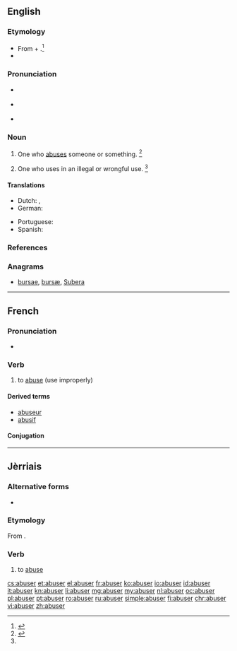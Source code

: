 ==English==

===Etymology===
* From {{etyl|enm|en}} {{term|abusen||to abuse|lang=enm}} + {{etyl|en|-}} {{term|-er||one that does the specified action|lang=en}}.<ref name=WI3>{{reference-book | last =| first = | authorlink =  | coauthors =  | editor =Gove, Philip Babcock    | others =  | title = Webster's Third International Dictionary of the English Language Unabridged | origdate =  | origyear = 1909 | origmonth =  | url =  | format =  | accessdate =  | accessyear =  | accessmonth =  | edition =  | date =  | year =1976  | month =  | publisher =G. & C. Merriam Co.  | location = Springfield, MA | language =  | id =  | doi = | isbn =0-87779-101-5 | lccn = | ol = | pages =8| chapter =  | chapterurl =  | quote =}}</ref>
* {{suffix|abuse|er}}

===Pronunciation===
* {{a|RP}} {{IPA|/əˈbjuː.zɚ/}}
* {{a|US}} {{IPA|/əˈbju.zɚ/}}

* {{rhymes|uːzə(ɹ)}}

===Noun===
{{en-noun}}

# One who [[abuse]]s someone or something. {{defdate|First attested around 1350 to 1470.}}<ref name=SOED>{{reference-book | last =| first = | authorlink =  | coauthors =  | editor =Brown, Lesley  | others =  | title = The Shorter Oxford English Dictionary | origdate =  | origyear = 1933| origmonth =  | url =  | format =  | accessdate =  | accessyear =  | accessmonth =  | edition = 5th | date =  | year =2003| month =  | publisher =Oxford University Press  | location =Oxford, UK | language =  | id =  | doi = | isbn =978-0-19-860575-7 | lccn = | ol = | pages =10| chapter =  | chapterurl =  | quote =}}</ref>
# {{context|obsolete|lang=en}} One who uses in an illegal or wrongful use. {{defdate|Attested from the mid 17<sup>th</sup> century until the mid 18<sup>th</sup> century.}}<ref name=SOED/>

====Translations====
{{trans-top|one who abuses}}
* Dutch: {{t+|nl|misbruiker|m}}, {{t+|nl|misbruikster|f}}
* German: {{t-|de|Missbraucher}}
{{trans-mid}}
* Portuguese: {{t+|pt|abusador}}
* Spanish: {{t+|es|abusador|m}}
{{trans-bottom}}

===References===
<references/>

===Anagrams===
* [[bursae#English|bursae]], [[bursæ#English|bursæ]], [[Subera#English|Subera]]

----

==French==

===Pronunciation===
* {{audio|Fr-abuser.ogg|abuser}}

===Verb===
{{fr-verb}}

# to [[abuse]] (use improperly)

====Derived terms====
* [[abuseur]]
* [[abusif]]

====Conjugation====
{{fr-conj-er|abus}}

----

==Jèrriais==

===Alternative forms===
* {{qualifier|Saint Ouen}} {{l|roa-jer|abûther}}

===Etymology===
From {{etyl|la|roa-jer}} {{term/t|la|abūsus||consumed, wasted, misused}}{{suffix||er|lang=roa-jer}}.

===Verb===
{{roa-jer-verb}}

# to [[abuse]]

[[cs:abuser]]
[[et:abuser]]
[[el:abuser]]
[[fr:abuser]]
[[ko:abuser]]
[[io:abuser]]
[[id:abuser]]
[[it:abuser]]
[[kn:abuser]]
[[li:abuser]]
[[mg:abuser]]
[[my:abuser]]
[[nl:abuser]]
[[oc:abuser]]
[[pl:abuser]]
[[pt:abuser]]
[[ro:abuser]]
[[ru:abuser]]
[[simple:abuser]]
[[fi:abuser]]
[[chr:abuser]]
[[vi:abuser]]
[[zh:abuser]]